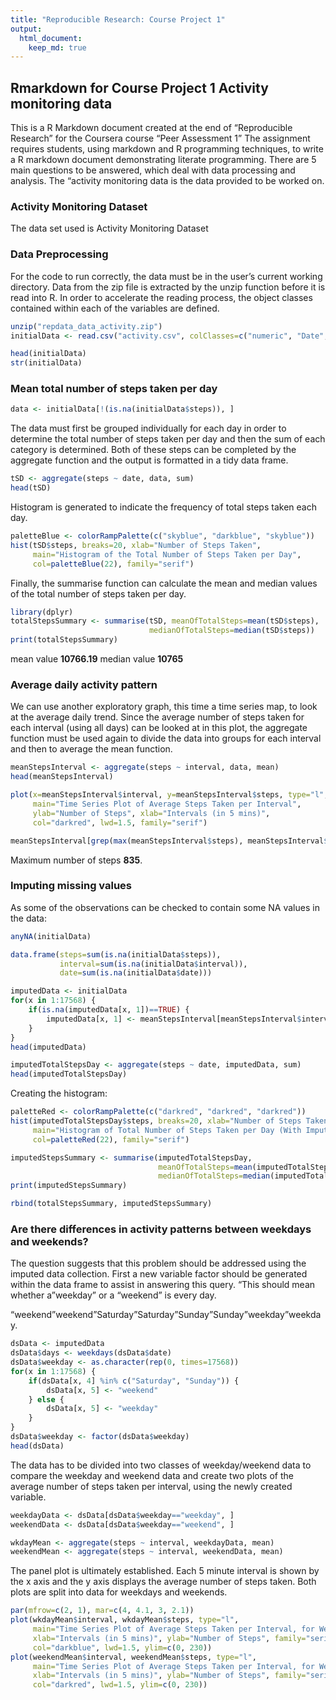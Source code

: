 ```yaml
---
title: "Reproducible Research: Course Project 1"
output: 
  html_document:
    keep_md: true
---
```

## Rmarkdown for Course Project 1 Activity monitoring  data
This is a R Markdown document created at the end of "Reproducible Research" for the Coursera course "Peer Assessment 1" The assignment requires students, using markdown and R programming techniques, to write a R markdown document demonstrating literate programming. There are 5 main questions to be answered, which deal with data processing and analysis. The "activity monitoring data is the data provided to be worked on.

### Activity Monitoring Dataset
The data set used is Activity Monitoring Dataset


###  Data Preprocessing 

For the code to run correctly, the data must be in the user's current working directory. Data from the zip file is extracted by the unzip function before it is read into R. In order to accelerate the reading process, the object classes contained within each of the variables are defined.

```r
unzip("repdata_data_activity.zip")
initialData <- read.csv("activity.csv", colClasses=c("numeric", "Date", "numeric"))
```


```r
head(initialData)
str(initialData)
```

###  Mean total number of steps taken per day


```r
data <- initialData[!(is.na(initialData$steps)), ]
```

The data must first be grouped individually for each day in order to determine the total number of steps taken per day and then the sum of each category is determined. Both of these steps can be completed by the aggregate function and the output is formatted in a tidy data frame.

```r
tSD <- aggregate(steps ~ date, data, sum)
head(tSD)
```
Histogram is generated  to indicate the frequency of total steps taken each day.


```r
paletteBlue <- colorRampPalette(c("skyblue", "darkblue", "skyblue"))
hist(tSD$steps, breaks=20, xlab="Number of Steps Taken", 
     main="Histogram of the Total Number of Steps Taken per Day",
     col=paletteBlue(22), family="serif")
```

Finally, the summarise function can calculate the mean and median values of the total number of steps taken per day.

```r
library(dplyr)
totalStepsSummary <- summarise(tSD, meanOfTotalSteps=mean(tSD$steps),
                               medianOfTotalSteps=median(tSD$steps))
print(totalStepsSummary)
```

 mean value  **10766.19**
 median value **10765**

### Average daily activity pattern

We can use another exploratory graph, this time a time series map, to look at the average daily trend. Since the average number of steps taken for each interval (using all days) can be looked at in this plot, the aggregate function must be used again to divide the data into groups for each interval and then to average the mean function.

```r
meanStepsInterval <- aggregate(steps ~ interval, data, mean)
head(meanStepsInterval)
```



```r
plot(x=meanStepsInterval$interval, y=meanStepsInterval$steps, type="l",
     main="Time Series Plot of Average Steps Taken per Interval",
     ylab="Number of Steps", xlab="Intervals (in 5 mins)",
     col="darkred", lwd=1.5, family="serif")
```


```r
meanStepsInterval[grep(max(meanStepsInterval$steps), meanStepsInterval$steps), ]
```

Maximum number of steps  **835**.

### Imputing missing values

As some of the observations can be checked to contain some NA values in the data:

```r
anyNA(initialData)
```



```r
data.frame(steps=sum(is.na(initialData$steps)), 
           interval=sum(is.na(initialData$interval)), 
           date=sum(is.na(initialData$date)))
```



```r
imputedData <- initialData
for(x in 1:17568) {
    if(is.na(imputedData[x, 1])==TRUE) {
        imputedData[x, 1] <- meanStepsInterval[meanStepsInterval$interval %in% imputedData[x, 3], 2]
    }
}
head(imputedData)
```



```r
imputedTotalStepsDay <- aggregate(steps ~ date, imputedData, sum)
head(imputedTotalStepsDay)
```

Creating the histogram:

```r
paletteRed <- colorRampPalette(c("darkred", "darkred", "darkred"))
hist(imputedTotalStepsDay$steps, breaks=20, xlab="Number of Steps Taken", 
     main="Histogram of Total Number of Steps Taken per Day (With Imputed Values)",
     col=paletteRed(22), family="serif")
```



```r
imputedStepsSummary <- summarise(imputedTotalStepsDay, 
                                 meanOfTotalSteps=mean(imputedTotalStepsDay$steps), 
                                 medianOfTotalSteps=median(imputedTotalStepsDay$steps))  
print(imputedStepsSummary)
```


```r
rbind(totalStepsSummary, imputedStepsSummary)
```




###  Are there differences in activity patterns between weekdays and weekends?

The question suggests that this problem should be addressed using the imputed data collection.
First a new variable factor should be generated within the data frame to assist in answering this query. "This should mean whether a "weekday" or a "weekend" is every day.


"weekend"weekend"Saturday"Saturday"Sunday"Sunday"weekday"weekday.

```r
dsData <- imputedData
dsData$days <- weekdays(dsData$date)
dsData$weekday <- as.character(rep(0, times=17568))
for(x in 1:17568) {
    if(dsData[x, 4] %in% c("Saturday", "Sunday")) {
        dsData[x, 5] <- "weekend"
    } else {
        dsData[x, 5] <- "weekday"
    }
}
dsData$weekday <- factor(dsData$weekday)
head(dsData)
```

The data has to be divided into two classes of weekday/weekend data to compare the weekday and weekend data and create two plots of the average number of steps taken per interval, using the newly created variable.

```r
weekdayData <- dsData[dsData$weekday=="weekday", ]
weekendData <- dsData[dsData$weekday=="weekend", ]
```



```r
wkdayMean <- aggregate(steps ~ interval, weekdayData, mean)
weekendMean <- aggregate(steps ~ interval, weekendData, mean)
```

The panel plot is ultimately established. Each 5 minute interval is shown by the x axis and the y axis displays the average number of steps taken. Both plots are split into data for weekdays and weekends.

```r
par(mfrow=c(2, 1), mar=c(4, 4.1, 3, 2.1))
plot(wkdayMean$interval, wkdayMean$steps, type="l",
     main="Time Series Plot of Average Steps Taken per Interval, for Weekdays",
     xlab="Intervals (in 5 mins)", ylab="Number of Steps", family="serif",
     col="darkblue", lwd=1.5, ylim=c(0, 230))
plot(weekendMean$interval, weekendMean$steps, type="l",
     main="Time Series Plot of Average Steps Taken per Interval, for Weekends",
     xlab="Intervals (in 5 mins)", ylab="Number of Steps", family="serif",
     col="darkred", lwd=1.5, ylim=c(0, 230))
```